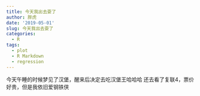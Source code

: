 ```yaml
---
title: 今天我出去耍了
author: 胖虎
date: '2019-05-01'
slug: 今天我出去耍了
categories:
  - R
tags:
  - plot
  - R Markdown
  - regression
---
```

今天午睡的时候梦见了汉堡，醒来后决定去吃汉堡王哈哈哈
还去看了复联4，票价好贵，但是我依旧爱钢铁侠
